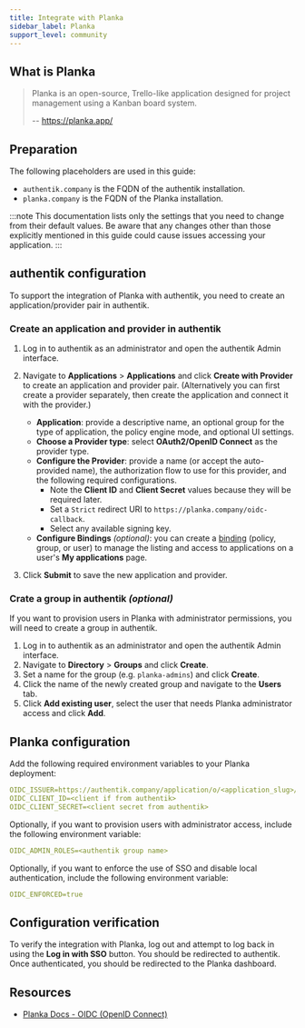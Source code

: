 ```yaml
---
title: Integrate with Planka
sidebar_label: Planka
support_level: community
---
```


## What is Planka

> Planka is an open-source, Trello-like application designed for project management using a Kanban board system.
>
> -- https://planka.app/

## Preparation

The following placeholders are used in this guide:

- `authentik.company` is the FQDN of the authentik installation.
- `planka.company` is the FQDN of the Planka installation.

:::note
This documentation lists only the settings that you need to change from their default values. Be aware that any changes other than those explicitly mentioned in this guide could cause issues accessing your application.
:::

## authentik configuration

To support the integration of Planka with authentik, you need to create an application/provider pair in authentik.

### Create an application and provider in authentik

1. Log in to authentik as an administrator and open the authentik Admin interface.
2. Navigate to **Applications** > **Applications** and click **Create with Provider** to create an application and provider pair. (Alternatively you can first create a provider separately, then create the application and connect it with the provider.)

    - **Application**: provide a descriptive name, an optional group for the type of application, the policy engine mode, and optional UI settings.
    - **Choose a Provider type**: select **OAuth2/OpenID Connect** as the provider type.
    - **Configure the Provider**: provide a name (or accept the auto-provided name), the authorization flow to use for this provider, and the following required configurations.
        - Note the **Client ID** and **Client Secret** values because they will be required later.
        - Set a `Strict` redirect URI to `https://planka.company/oidc-callback`.
        - Select any available signing key.
    - **Configure Bindings** _(optional)_: you can create a [binding](/docs/add-secure-apps/flows-stages/bindings/) (policy, group, or user) to manage the listing and access to applications on a user's **My applications** page.

3. Click **Submit** to save the new application and provider.

### Crate a group in authentik _(optional)_

If you want to provision users in Planka with administrator permissions, you will need to create a group in authentik.

1. Log in to authentik as an administrator and open the authentik Admin interface.
2. Navigate to **Directory** > **Groups** and click **Create**.
3. Set a name for the group (e.g. `planka-admins`) and click **Create**.
4. Click the name of the newly created group and navigate to the **Users** tab.
5. Click **Add existing user**, select the user that needs Planka administrator access and click **Add**.

## Planka configuration

Add the following required environment variables to your Planka deployment:

```yaml
OIDC_ISSUER=https://authentik.company/application/o/<application_slug>/
OIDC_CLIENT_ID=<client if from authentik>
OIDC_CLIENT_SECRET=<client secret from authentik>
```

Optionally, if you want to provision users with administrator access, include the following environment variable:

```yaml
OIDC_ADMIN_ROLES=<authentik group name>
```

Optionally, if you want to enforce the use of SSO and disable local authentication, include the following environment variable:

```yaml
OIDC_ENFORCED=true
```

## Configuration verification

To verify the integration with Planka, log out and attempt to log back in using the **Log in with SSO** button. You should be redirected to authentik. Once authenticated, you should be redirected to the Planka dashboard.

## Resources

- [Planka Docs - OIDC (OpenID Connect)](https://docs.planka.cloud/docs/configuration/oidc)
